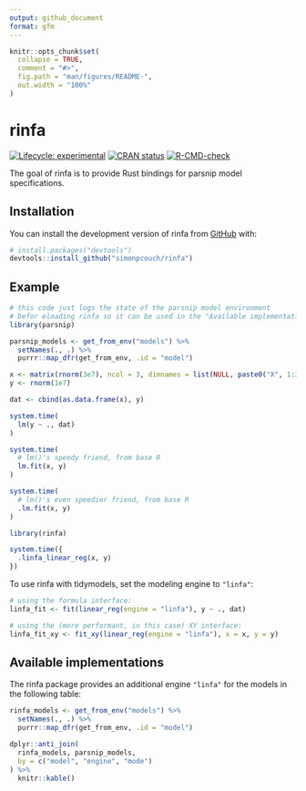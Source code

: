 ```yaml
---
output: github_document
format: gfm
---
```


<!-- README.md is generated from README.Rmd. Please edit that file -->

```r
knitr::opts_chunk$set(
  collapse = TRUE,
  comment = "#>",
  fig.path = "man/figures/README-",
  out.width = "100%"
)
```

# rinfa

<!-- badges: start -->
[![Lifecycle: experimental](https://img.shields.io/badge/lifecycle-experimental-orange.svg)](https://lifecycle.r-lib.org/articles/stages.html#experimental)
[![CRAN status](https://www.r-pkg.org/badges/version/rinfa)](https://CRAN.R-project.org/package=rinfa)
[![R-CMD-check](https://github.com/simonpcouch/rinfa/actions/workflows/R-CMD-check.yaml/badge.svg)](https://github.com/simonpcouch/rinfa/actions/workflows/R-CMD-check.yaml)
<!-- badges: end -->

The goal of rinfa is to provide Rust bindings for parsnip model specifications.

## Installation

You can install the development version of rinfa from [GitHub](https://github.com/) with:

``` r
# install.packages("devtools")
devtools::install_github("simonpcouch/rinfa")
```

## Example

```r
# this code just logs the state of the parsnip model environment
# befor eloading rinfa so it can be used in the "Available implementations" sec
library(parsnip)

parsnip_models <- get_from_env("models") %>%
  setNames(., .) %>%
  purrr::map_dfr(get_from_env, .id = "model")

```

```r
x <- matrix(rnorm(3e7), ncol = 3, dimnames = list(NULL, paste0("X", 1:3)))
y <- rnorm(1e7)

dat <- cbind(as.data.frame(x), y)

system.time(
  lm(y ~ ., dat)
)

system.time(
  # lm()'s speedy friend, from base R
  lm.fit(x, y)
)

system.time(
  # lm()'s even speedier friend, from base R
  .lm.fit(x, y)
)

library(rinfa)

system.time({
  .linfa_linear_reg(x, y)
})
```

To use rinfa with tidymodels, set the modeling engine to `"linfa"`:

```r
# using the formula interface:
linfa_fit <- fit(linear_reg(engine = "linfa"), y ~ ., dat)

# using the (more performant, in this case) XY interface:
linfa_fit_xy <- fit_xy(linear_reg(engine = "linfa"), x = x, y = y)
```

## Available implementations

The rinfa package provides an additional engine `"linfa"` for the models in the following table:

```r
rinfa_models <- get_from_env("models") %>%
  setNames(., .) %>%
  purrr::map_dfr(get_from_env, .id = "model")

dplyr::anti_join(
  rinfa_models, parsnip_models, 
  by = c("model", "engine", "mode")
) %>%
  knitr::kable()
```
